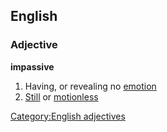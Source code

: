 ==English==
===Adjective===
'''impassive'''
#Having, or revealing no [[emotion]]
#[[Still]] or [[motionless]]
[[Category:English adjectives]]